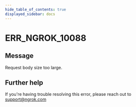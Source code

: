 ```yaml
---
hide_table_of_contents: true
displayed_sidebar: docs
---
```



# ERR_NGROK_10088

## Message

Request body size too large.

<ErrorDetails error="err_ngrok_10088" />

## Further help

If you're having trouble resolving this error, please reach out to [support@ngrok.com](mailto:support@ngrok.com?subject=Help%20with%20ERR_NGROK_10088)
